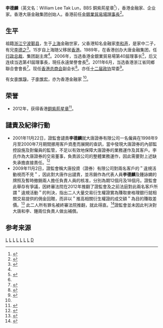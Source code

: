 '''李德麟'''（英文名：William Lee Tak Lun，BBS 銅紫荊星章<ref name="li tang">{{cite web |url=http://www.grandfg.com/index.php/tc/about-us-tc/overview-tc?showall=&start=3 |title=李德麟先生 BBS 銅紫荊星章 |publisher=大唐金融集团 |access-date=2016-08-04 |archive-date=2016-08-21 |archive-url=https://web.archive.org/web/20160821003820/http://www.grandfg.com/index.php/tc/about-us-tc/overview-tc?showall=&start=3 |dead-url=no }}</ref>），香港金融家、企业家。香港大唐金融集团创始人。香港前任[[金銀業貿易場|金銀業貿易場]][[理事長|理事長]]<ref>{{cite web |url=http://www.cgse.com.hk/cn/media_06_1.php?r=407&id=35# |title=金銀業貿易場李德麟理事長接受《華人經濟》的專訪 |publisher=香港金銀業貿易場 |date=2010-01-12 |access-date=2016-08-04 |archive-date=2016-08-17 |archive-url=https://web.archive.org/web/20160817145419/http://www.cgse.com.hk/cn/media_06_1.php?r=407&id=35 |dead-url=no }}</ref>。

==生平==

祖籍[[浙江|浙江]][[宁波|宁波]][[鄞县|鄞县]]，生于[[上海|上海]]金融世家，父香港知名金融家[[李和声|李和声]]，是家中二子，有兄[[李德之|李德之]]<ref name="li family">{{cite web|url=http://epaper.cnnb.com.cn/rp/fs/cp/17/32/20071203/4/4.html|title=金融世家后继有人———访香港金银业贸易场理事长李德麟|publisher=中国宁波网|date=2007-12-03}}{{dead link|date=2018年3月 |bot=InternetArchiveBot |fix-attempted=yes }}</ref>。15岁自上海随父移居[[香港|香港]]。1989年，在香港创办大唐金融集团，任[[行政总裁|行政总裁]]、集团副主席<ref name="li tang"/>。2006年，当选香港金銀業貿易場第40屆理事长<ref>{{cite web |url=http://www.capitalentrepreneur.com/common_emag/view_content.php?issue_no=53&pub_id=23&top_id=108&art_id=80663 |title=香港金銀業貿易場奠定香港金融地位 |publisher=CAPITAL Entrepreneur 資本企業家 |access-date=2016-08-04 |archive-url=https://web.archive.org/web/20160303224800/http://capitalentrepreneur.com/common_emag/view_content.php?issue_no=53&pub_id=23&top_id=108&art_id=80663 |archive-date=2016-03-03 |dead-url=yes }}</ref>，后又连续当选第41屆理事長，現任永遠榮譽會長<ref name="li tang"/>。2011年6月，当选香港浙江省同鄉聯合會會長<ref>{{cite web |url=http://orientaldaily.on.cc/cnt/finance/20110618/00271_001.html |title=絲絲講場：李德麟當選幫主 |publisher=香港东方报 |date=2011年6月18日 (六) |access-date=2016年8月4日 |archive-date=2011年9月13日 |archive-url=https://web.archive.org/web/20110913191846/http://orientaldaily.on.cc/cnt/finance/20110618/00271_001.html |dead-url=no }}</ref>。现任[[香港总商会|香港总商会]]副会长<ref>{{cite web |url=http://www.sz.gov.cn/rmzfwsbgs/szwb/gasw/shmhz/201409/t20140915_2560025.htm |title=吴以环副市长会见香港中华总商会李德麟副会长等一行24人 |publisher=深港澳合作 |date=2014-09-15 }}{{dead link|date=2018年3月 |bot=InternetArchiveBot |fix-attempted=yes }}</ref>。亦任[[中国人民政治协商会议第十二届全国委员会|十二届政协]]常委<ref>{{cite web |url=http://www.cgcc.org.hk/b5/intro/office/office_bearers.aspx?CID=J89232491 |title=第49屆首長名錄及簡歷 |publisher=香港总商会 |access-date=2016-08-04 |archive-date=2014-10-06 |archive-url=https://web.archive.org/web/20141006110810/http://www.cgcc.org.hk/b5/intro/office/office_bearers.aspx?CID=J89232491 |dead-url=no }}</ref>。

有女[[李惟琤|李惟琤]]，子[[李惟宏|李惟宏]]，亦为香港金融家 <ref name="li family"/>。

==荣誉==
* 2012年，获得香港[[銅紫荊星章|銅紫荊星章]]<ref>{{cite web |url=http://www.info.gov.hk/cml/miscell/index2.htm |title=香港特別行政區獲授勳及嘉獎人士 |publisher=香港特别行政区政府 |access-date=2016-08-04 |archive-date=2013-01-08 |archive-url=https://www.webcitation.org/6DWCy7Lwo?url=http://www.info.gov.hk/cml/miscell/index2.htm |dead-url=no }}</ref>。

== 譴責及紀律行動 ==
* 2001年11月22日，證監會譴責'''李德麟'''就大唐證券有限公司一名僱員在1998年9月至2000年7月期間挪用客戶資產而展開的查訊，當中發現大唐證券的內部監控設施及對僱員的監管，不足以有效地保障大唐證券的業務運作及其客戶。李氏作為大唐證券的交易董事，負責該公司的整體業務運作，因此需要對上述缺失承擔直接責任。<ref>{{Cite web|url=http://www.sfc.hk/edistributionWeb/gateway/TC/news-and-announcements/news/doc?refNo=01PR144|title=證監會譴責李德麟|accessdate=2011-11-12|author=|date=|publisher=|archive-date=2016-11-11|archive-url=https://web.archive.org/web/20161111193656/http://www.sfc.hk/edistributionWeb/gateway/TC/news-and-announcements/news/doc?refNo=01PR144|dead-url=no}}</ref>
* 2009年11月2日，證監會稱大唐投資（證券）有限公司對兩名客戶的＂違規活動視而不見＂，因此對大唐作出譴責，並吊銷作為代表人員'''李德麟'''及鍾詠嫻的牌照及暫時撤銷兩人擔任負責人員的核准，分別為期12個月及18個月。證監會此舉存有爭議，因終審法院在2012年推翻了證監會及之前法庭對此兩名客戶所謂＂違規活動＂的判決，指出二人大量交易衍生權證實為賺取麥格理銀行就相關交易提供的佣金回贈，而非以＂推高相關衍生權證的成交額＂為目的賺取差價。<ref>{{Cite　web|url=https://www.hklii.hk/eng/hk/cases/hkcfa/2012/39.html|title=FU KOR KUEN PATRICK AND ANOTHER v. HKSAR|accessdate=2012-05-24|author=Court of Final Appeal|date=|publisher=}}</ref> 此二人所有罪名被終審法院推翻，就此得直。<ref>{{Cite web|url=http://www.etnet.com.hk/www/tc/news/home_categorized_news_detail.php?newsid=ETN220525532|title=證監會：傅果權及李樹源操縱衍生權證罪獲裁定上訴得直|accessdate=2012-05-25|author=etnet.com.hk|date=|publisher=|archive-date=2021-09-09|archive-url=https://web.archive.org/web/20210909023249/http://www.etnet.com.hk/www/tc/news/home_categorized_news_detail.php?newsid=ETN220525532|dead-url=no}}</ref>證監會並未因此判決對大唐和李、鍾兩位負責人做出補償。

==参考来源==
{{reflist|2}}

[[Category:鄞县人|L]]
[[Category:宁波裔上海人|L]]
[[Category:香港金融家|L]]
[[Category:香港寧波人|L]]
[[Category:香港商人|L]]
[[Category:宁波商帮|L]]
[[Category:第十二届全国政协委员|L]]
[[Category:李和声家族|D]]